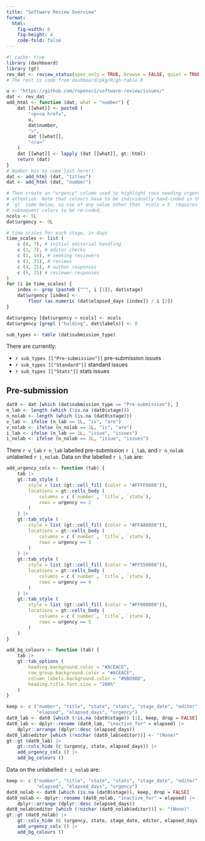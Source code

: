 ```yaml
---
title: "Software Review Overview"
format: 
  html:
    fig-width: 8
    fig-height: 4
    code-fold: false
---
```


```r
#| cache: true
library (dashboard)
library (gt)
rev_dat <- review_status(open_only = TRUE, browse = FALSE, quiet = TRUE)
# The rest is code from dashboard/pkg/R/gh-table.R
```

```r
u <- "https://github.com/ropensci/software-review/issues/"
dat <- rev_dat
add_html <- function (dat, what = "number") {
    dat [[what]] <- paste0 (
        "<p><a href=",
        u,
        dat$number,
        ">",
        dat [[what]],
        "</a>"
    )
    dat [[what]] <- lapply (dat [[what]], gt::html)
    return (dat)
}
# Number has to come last here!!
dat <- add_html (dat, "titles")
dat <- add_html (dat, "number")
```

```r
# Then create an "urgency" column used to highlight rows needing urgent
# attention. Note that colours have to be individually hand-coded in the
# `gt` code below, so use of any value other than `ncols = 5` requires the
# subsequent colors to be re-coded.
ncols <- 5L
dat$urgency <- 0L

# time scales for each stage, in days
time_scales <- list (
    c (0, 7), # initial editorial handling
    c (1, 7), # editor checks
    c (2, 14), # seeking reviewers
    c (3, 21), # reviews
    c (4, 21), # author responses
    c (5, 21) # reviewer responses
)
for (i in time_scales) {
    index <- grep (paste0 ("^", i [1]), dat$stage)
    dat$urgency [index] <-
        floor (as.numeric (dat$elapsed_days [index]) / i [2])
}

dat$urgency [dat$urgency > ncols] <- ncols
dat$urgency [grepl ("holding", dat$labels)] <- 0
```

```r
sub_types <- table (dat$submission_type)
```

There are currently:<br>

- `r sub_types [["Pre-submission"]]` pre-submission issues<br>
- `r sub_types [["Standard"]]` standard issues<br>
- `r sub_types [["Stats"]]` stats issues

## Pre-submission

```r
dat0 <- dat [which (dat$submission_type == "Pre-submission"), ]
n_lab <- length (which (!is.na (dat0$stage)))
n_nolab <- length (which (is.na (dat0$stage)))
v_lab <- ifelse (n_lab == 1L, "is", "are")
v_nolab <- ifelse (n_nolab == 1L, "is", "are")
i_lab <- ifelse (n_lab == 1L, "issue", "issues")
i_nolab <- ifelse (n_nolab == 1L, "issue", "issues")
```

There `r v_lab` `r n_lab` labelled pre-submission `r i_lab`, and `r n_nolab`
unlabelled `r i_nolab`. Data on the labelled `r i_lab` are:

```r
add_urgency_cols <- function (tab) {
    tab |>
    gt::tab_style (
        style = list (gt::cell_fill (color = "#FFFF0088")),
        locations = gt::cells_body (
            columns = c (`number`, `title`, `state`),
            rows = urgency == 2
        )
    ) |>
    gt::tab_style (
        style = list (gt::cell_fill (color = "#FFAA0088")),
        locations = gt::cells_body (
            columns = c (`number`, `title`, `state`),
            rows = urgency == 3
        )
    ) |>
    gt::tab_style (
        style = list (gt::cell_fill (color = "#FF550088")),
        locations = gt::cells_body (
            columns = c (`number`, `title`, `state`),
            rows = urgency == 4
        )
    ) |>
    gt::tab_style (
        style = list (gt::cell_fill (color = "#FF000088")),
        locations = gt::cells_body (
            columns = c (`number`, `title`, `state`),
            rows = urgency == 5
        )
    )
}

add_bg_colours <- function (tab) {
    tab |>
    gt::tab_options (
        heading.background.color = "#ACEACE",
        row_group.background.color = "#ACEACE",
        column_labels.background.color = "#9BD9BD",
        heading.title.font.size = "200%"
    )
}
```


::: {style="all.initial;"}
```r
keep <- c ("number", "title", "state", "stats", "stage_date", "editor",
           "elapsed", "elapsed_days", "urgency")
dat0_lab <- dat0 [which (!is.na (dat0$stage)) [1], keep, drop = FALSE]
dat0_lab <- dplyr::rename (dat0_lab, "inactive_for" = elapsed) |>
    dplyr::arrange (dplyr::desc (elapsed_days))
dat0_lab$editor [which (!nzchar (dat0_lab$editor))] <- "(None)"
gt::gt (dat0_lab) |>
    gt::cols_hide (c (urgency, state, elapsed_days)) |>
    add_urgency_cols () |>
    add_bg_colours ()
```
:::


Data on the unlabelled `r i_nolab` are:

::: {style="all.initial;"}
```r
keep <- c ("number", "title", "state", "stats", "stage_date", "editor",
           "elapsed", "elapsed_days", "urgency")
dat0_nolab <- dat0 [which (is.na (dat0$stage)), keep, drop = FALSE]
dat0_nolab <- dplyr::rename (dat0_nolab, "inactive_for" = elapsed) |>
    dplyr::arrange (dplyr::desc (elapsed_days))
dat0_nolab$editor [which (!nzchar (dat0_nolab$editor))] <- "(None)"
gt::gt (dat0_nolab) |>
    gt::cols_hide (c (urgency, state, stage_date, editor, elapsed_days)) |>
    add_urgency_cols () |>
    add_bg_colours ()
```
:::


